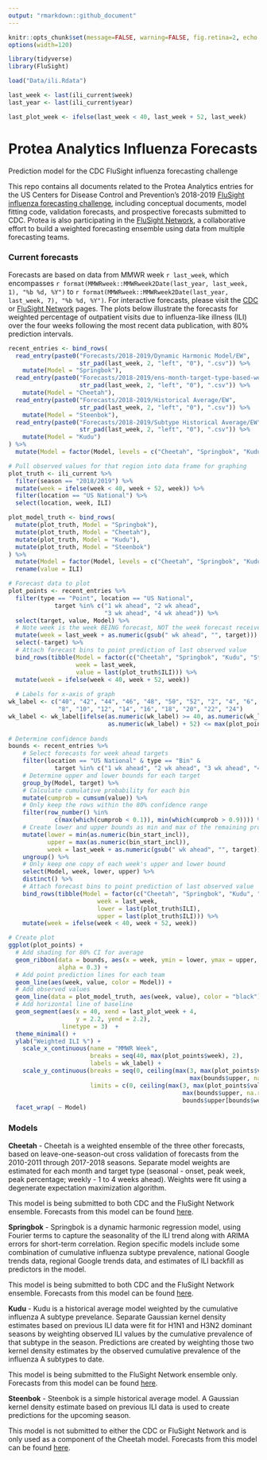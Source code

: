 ```yaml
---
output: "rmarkdown::github_document"
---
```


```r
knitr::opts_chunk$set(message=FALSE, warning=FALSE, fig.retina=2, echo = FALSE)
options(width=120)

library(tidyverse)
library(FluSight)

```

```r
load("Data/ili.Rdata")

last_week <- last(ili_current$week)
last_year <- last(ili_current$year)

last_plot_week <- ifelse(last_week < 40, last_week + 52, last_week)

```


# Protea Analytics Influenza Forecasts
Prediction model for the CDC FluSight influenza forecasting challenge

This repo contains all documents related to the Protea Analytics entries for the US Centers for Disease Control and Prevention's 2018-2019 [FluSight influenza forecasting challenge](http://predict.cdc.gov), including conceptual documents, model fitting code, validation forecasts, and prospective forecasts submitted to CDC. Protea is also participating in the [FluSight Network](http://flusightnetwork.io/), a collaborative effort to build a weighted forecasting ensemble using data from multiple forecasting teams.

### Current forecasts
Forecasts are based on data from MMWR week `r last_week`, which encompasses `r format(MMWRweek::MMWRweek2Date(last_year, last_week, 1), "%b %d, %Y")` to `r format(MMWRweek::MMWRweek2Date(last_year, last_week, 7), "%b %d, %Y")`. For interactive forecasts, please visit the [CDC](http://predict.cdc.gov) or [FluSight Network](http://flusightnetwork.io/) pages. The plots below illustrate the forecasts for weighted percentage of outpatient visits due to influenza-like illness (ILI) over the four weeks following the most recent data publication, with 80% prediction intervals.

```r
recent_entries <- bind_rows(
  read_entry(paste0("Forecasts/2018-2019/Dynamic Harmonic Model/EW",
                    str_pad(last_week, 2, "left", "0"), ".csv")) %>%
    mutate(Model = "Springbok"),
  read_entry(paste0("Forecasts/2018-2019/ens-month-target-type-based-weights/EW",
                    str_pad(last_week, 2, "left", "0"), ".csv")) %>%
    mutate(Model = "Cheetah"),
  read_entry(paste0("Forecasts/2018-2019/Historical Average/EW",
                    str_pad(last_week, 2, "left", "0"), ".csv")) %>%
    mutate(Model = "Steenbok"),
  read_entry(paste0("Forecasts/2018-2019/Subtype Historical Average/EW",
                    str_pad(last_week, 2, "left", "0"), ".csv")) %>%
    mutate(Model = "Kudu")
) %>%
  mutate(Model = factor(Model, levels = c("Cheetah", "Springbok", "Kudu", "Steenbok")))

# Pull observed values for that region into data frame for graphing
plot_truth <- ili_current %>%
  filter(season == "2018/2019") %>%
  mutate(week = ifelse(week < 40, week + 52, week)) %>%
  filter(location == "US National") %>%
  select(location, week, ILI)

plot_model_truth <- bind_rows(
  mutate(plot_truth, Model = "Springbok"),
  mutate(plot_truth, Model = "Cheetah"),
  mutate(plot_truth, Model = "Kudu"),
  mutate(plot_truth, Model = "Steenbok")
) %>%
  mutate(Model = factor(Model, levels = c("Cheetah", "Springbok", "Kudu", "Steenbok"))) %>%
  rename(value = ILI)

# Forecast data to plot
plot_points <- recent_entries %>%
  filter(type == "Point", location == "US National",
             target %in% c("1 wk ahead", "2 wk ahead", 
                           "3 wk ahead", "4 wk ahead")) %>%
  select(target, value, Model) %>%
  # Note week is the week BEING forecast, NOT the week forecast received
  mutate(week = last_week + as.numeric(gsub(" wk ahead", "", target))) %>%
  select(-target) %>%
  # Attach forecast bins to point prediction of last observed value
  bind_rows(tibble(Model = factor(c("Cheetah", "Springbok", "Kudu", "Steenbok")),
                   week = last_week,
                   value = last(plot_truth$ILI))) %>%
  mutate(week = ifelse(week < 40, week + 52, week))
  
  # Labels for x-axis of graph
wk_label <- c("40", "42", "44", "46", "48", "50", "52", "2", "4", "6",
              "8", "10", "12", "14", "16", "18", "20", "22", "24")
wk_label <- wk_label[ifelse(as.numeric(wk_label) >= 40, as.numeric(wk_label),
                            as.numeric(wk_label) + 52) <= max(plot_points$week)]
  
# Determine confidence bands
bounds <- recent_entries %>%
    # Select forecasts for week ahead targets
    filter(location == "US National" & type == "Bin" & 
             target %in% c("1 wk ahead", "2 wk ahead", "3 wk ahead", "4 wk ahead")) %>%
    # Determine upper and lower bounds for each target
    group_by(Model, target) %>%
    # Calculate cumulative probability for each bin
    mutate(cumprob = cumsum(value)) %>%
    # Only keep the rows within the 80% confidence range
    filter(row_number() %in% 
             c(max(which(cumprob < 0.1)), min(which(cumprob > 0.9)))) %>%
    # Create lower and upper bounds as min and max of the remaining probabilities
    mutate(lower = min(as.numeric(bin_start_incl)),
           upper = max(as.numeric(bin_start_incl)),
           week = last_week + as.numeric(gsub(" wk ahead", "", target))) %>%
    ungroup() %>%
    # Only keep one copy of each week's upper and lower bound
    select(Model, week, lower, upper) %>%
    distinct() %>%
    # Attach forecast bins to point prediction of last observed value
    bind_rows(tibble(Model = factor(c("Cheetah", "Springbok", "Kudu", "Steenbok")),
                         week = last_week,
                         lower = last(plot_truth$ILI),
                         upper = last(plot_truth$ILI))) %>%
    mutate(week = ifelse(week < 40, week + 52, week))

# Create plot
ggplot(plot_points) +
  # Add shading for 80% CI for average
  geom_ribbon(data = bounds, aes(x = week, ymin = lower, ymax = upper, fill = Model),
              alpha = 0.3) +
  # Add point prediction lines for each team
  geom_line(aes(week, value, color = Model)) +
  # Add observed values
  geom_line(data = plot_model_truth, aes(week, value), color = "black") +
  # Add horizontal line of baseline
  geom_segment(aes(x = 40, xend = last_plot_week + 4,
                   y = 2.2, yend = 2.2),
               linetype = 3)  +
  theme_minimal() +
  ylab("Weighted ILI %") +
    scale_x_continuous(name = "MMWR Week", 
                       breaks = seq(40, max(plot_points$week), 2),
                       labels = wk_label) +
    scale_y_continuous(breaks = seq(0, ceiling(max(3, max(plot_points$value, na.rm=T),
                                                   max(bounds$upper, na.rm=T))), 1),
                       limits = c(0, ceiling(max(3, max(plot_points$value, na.rm=T), 
                                                 max(bounds$upper, na.rm=T),
                                                 bounds$upper[bounds$week == last_week + 2] + 0.75)))) +
  facet_wrap( ~ Model)

```


### Models

**Cheetah** - Cheetah is a weighted ensemble of the three other forecasts, based on leave-one-season-out cross validation of forecasts from the 2010-2011 through 2017-2018 seasons. Separate model weights are estimated for each month and target type (seasonal - onset, peak week, peak percentage; weekly - 1 to 4 weeks ahead). Weights were fit using a degenerate expectation maximization algorithm.


This model is being submitted to both CDC and the FluSight Network ensemble. Forecasts from this model can be found [here](CDC%20Submissions/2018-2019).


**Springbok** - Springbok is a dynamic harmonic regression model, using Fourier terms to capture the seasonality of the ILI trend along with ARIMA errors for short-term correlation. Region specific models include some combination of cumulative influenza subtype prevalence, national Google trends data, regional Google trends data, and estimates of ILI backfill as predictors in the model.


This model is being submitted to both CDC and the FluSight Network ensemble. Forecasts from this model can be found [here](CDC%20Submissions/2018-2019).


**Kudu** - Kudu is a historical average model weighted by the cumulative influenza A subtype prevelance. Separate Gaussian kernel density estimates based on previous ILI data were fit for H1N1 and H3N2 dominant seasons by weighting observed ILI values by the cumulative prevalence of that subtype in the season. Predictions are created by weighting those two kernel density estimates by the observed cumulative prevalence of the influenza A subtypes to date.


This model is being submitted to the FluSight Network ensemble only. Forecasts from this model can be found [here](Forecasts/2018-2019/Subtype%20Historical%20Average).


**Steenbok** - Steenbok is a simple historical average model. A Gaussian kernel density estimate based on previous ILI data is used to create predictions for the upcoming season.


This model is not submitted to either the CDC or FluSight Network and is only used as a component of the Cheetah model. Forecasts from this model can be found [here](Forecasts/2018-2019/Historical%20Average).
